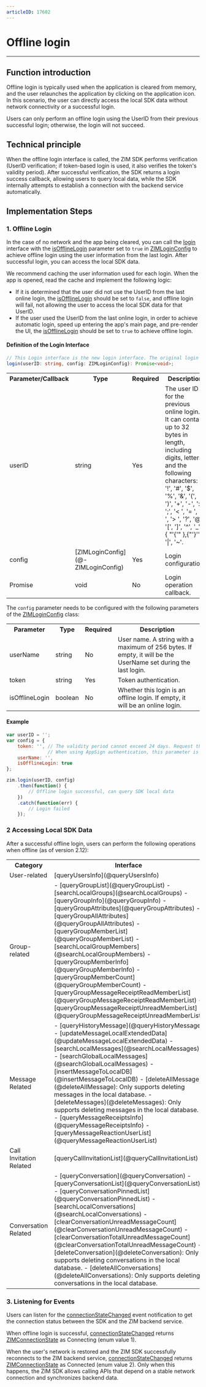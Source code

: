 ```yaml
---
articleID: 17602
---
```


# Offline login

- - -
## Function introduction

Offline login is typically used when the application is cleared from memory, and the user relaunches the application by clicking on the application icon. In this scenario, the user can directly access the local SDK data without network connectivity or a successful login.

<Note title="Note">

Users can only perform an offline login using the UserID from their previous successful login; otherwise, the login will not succeed.
</Note>

## Technical principle

When the offline login interface is called, the ZIM SDK performs verification (UserID verification; if token-based login is used, it also verifies the token's validity period). After successful verification, the SDK returns a login success callback, allowing users to query local data, while the SDK internally attempts to establish a connection with the backend service automatically.

## Implementation Steps

### 1. Offline Login

In the case of no network and the app being cleared, you can call the [login](@login__2) interface with the [isOfflineLogin](@isOfflineLogin) parameter set to `true` in [ZIMLoginConfig](@-ZIMLoginConfig) to achieve offline login using the user information from the last login. After successful login, you can access the local SDK data.

<Note title="Note">

We recommend caching the user information used for each login. When the app is opened, read the cache and implement the following logic:
- If it is determined that the user did not use the UserID from the last online login, the [isOfflineLogin](@isOfflineLogin) should be set to `false`, and offline login will fail, not allowing the user to access the local SDK data for that UserID.
- If the user used the UserID from the last online login, in order to achieve automatic login, speed up entering the app's main page, and pre-render the UI, the [isOfflineLogin](@isOfflineLogin) should be set to `true` to achieve offline login.
</Note>

#### Definition of the Login Interface

```TypeScript
// This Login interface is the new login interface. The original login interface has been deprecated since version 2.13.0 and is no longer maintained.
login(userID: string, config: ZIMLoginConfig): Promise<void>;
```

<table>

<tbody><tr>
<th>Parameter/Callback</th>
<th>Type</th>
<th>Required</th>
<th>Description</th>
</tr>
<tr>
<td>userID</td>
<td>string</td>
<td>Yes</td>
<td>The user ID for the previous online login. It can contain up to 32 bytes in length, including digits, letters, and the following characters: &apos;!&apos;, &apos;#&apos;, &apos;$&apos;, &apos;%&apos;, &apos;&amp;&apos;, &apos;(&apos;, &apos;)&apos;, &apos;+&apos;, &apos;-&apos;, &apos;:&apos;, &apos;;&apos;, &apos;< &apos;, &apos;= &apos;, &apos;. &apos;, &apos;> &apos;, &apos;?&apos;, &apos;@&apos;, &apos;[&apos;, &apos;]&apos;, &apos;^&apos;, &apos;_&apos;, { "'{'" },{"'}'"} &apos;|&apos;, &apos;~&apos;.</td>
</tr>
<tr>
<td>config</td>
<td>[ZIMLoginConfig](@-ZIMLoginConfig)</td>
<td>Yes</td>
<td>Login configuration.</td>
</tr>
<tr>
<td>Promise</td>
<td>void</td>
<td>No</td>
<td>Login operation callback.</td>
</tr>
</tbody></table>

The `config` parameter needs to be configured with the following parameters of the [ZIMLoginConfig](@-ZIMLoginConfig) class:

<table>

<tbody><tr>
<th>Parameter</th>
<th>Type</th>
<th>Required</th>
<th>Description</th>
</tr>
<tr>
<td>userName</td>
<td>string</td>
<td>No</td>
<td>User name. A string with a maximum of 256 bytes. If empty, it will be the UserName set during the last login.</td>
</tr>
<tr>
<td>token</td>
<td>string</td>
<td>Yes</td>
<td>Token authentication.</td>
</tr>
<tr>
<td>isOfflineLogin</td>
<td>boolean</td>
<td>No</td>
<td>Whether this login is an offline login. If empty, it will be an online login.</td>
</tr>
</tbody></table>

#### Example

```javascript
var userID = '';
var config = {
    token: '', // The validity period cannot exceed 24 days. Request the developer server to obtain it.
               // When using AppSign authentication, this parameter is not required.
    userName: '',
    isOfflineLogin: true
};

zim.login(userID, config)
    .then(function() {
        // Offline login successful, can query SDK local data
    })
    .catch(function(err) {
        // Login failed
    });
```

### 2 Accessing Local SDK Data

After a successful offline login, users can perform the following operations when offline (as of version 2.12):

<table>
<tbody><tr>
<th>Category</th>
<th>Interface</th>
</tr>
<tr>
<td>User-related</td>
<td>[queryUsersInfo](@queryUsersInfo)</td>
</tr>
<tr>
<td>Group-related</td>
<td>
- [queryGroupList](@queryGroupList) 
- [searchLocalGroups](@searchLocalGroups)
- [queryGroupInfo](@queryGroupInfo)
- [queryGroupAttributes](@queryGroupAttributes)
- [queryGroupAllAttributes](@queryGroupAllAttributes)
- [queryGroupMemberList](@queryGroupMemberList)
- [searchLocalGroupMembers](@searchLocalGroupMembers)
- [queryGroupMemberInfo](@queryGroupMemberInfo)
- [queryGroupMemberCount](@queryGroupMemberCount)
- [queryGroupMessageReceiptReadMemberList](@queryGroupMessageReceiptReadMemberList)
- [queryGroupMessageReceiptUnreadMemberList](@queryGroupMessageReceiptUnreadMemberList)
</td>
</tr>
<tr>
<td>Message Related</td>
<td>
- [queryHistoryMessage](@queryHistoryMessage)
- [updateMessageLocalExtendedData](@updateMessageLocalExtendedData)
- [searchLocalMessages](@searchLocalMessages)
- [searchGlobalLocalMessages](@searchGlobalLocalMessages)
- [insertMessageToLocalDB](@insertMessageToLocalDB)
- [deleteAllMessage](@deleteAllMessage): Only supports deleting messages in the local database.
- [deleteMessages](@deleteMessages): Only supports deleting messages in the local database.
- [queryMessageReceiptsInfo](@queryMessageReceiptsInfo)
- [queryMessageReactionUserList](@queryMessageReactionUserList)
</td>
</tr>
<tr>
<td>Call Invitation Related</td>
<td>[queryCallInvitationList](@queryCallInvitationList)</td>
</tr>
<tr>
<td>Conversation Related</td>
<td>
- [queryConversation](@queryConversation)
- [queryConversationList](@queryConversationList)
- [queryConversationPinnedList](@queryConversationPinnedList)
- [searchLocalConversations](@searchLocalConversations)
- [clearConversationUnreadMessageCount](@clearConversationUnreadMessageCount)
- [clearConversationTotalUnreadMessageCount](@clearConversationTotalUnreadMessageCount)
- [deleteConversation](@deleteConversation): Only supports deleting conversations in the local database.
- [deleteAllConversations](@deleteAllConversations): Only supports deleting conversations in the local database.
</td>
</tr>
</tbody></table>

### 3. Listening for Events

Users can listen for the [connectionStateChanged](@connectionStateChanged) event notification to get the connection status between the SDK and the ZIM backend service.

When offline login is successful, [connectionStateChanged](@connectionStateChanged) returns [ZIMConnectionState](@-ZIMConnectionState) as Connecting (enum value 1).

When the user's network is restored and the ZIM SDK successfully reconnects to the ZIM backend service, [connectionStateChanged](@connectionStateChanged) returns [ZIMConnectionState](@-ZIMConnectionState) as Connected (enum value 2). Only when this happens, the ZIM SDK allows calling APIs that depend on a stable network connection and synchronizes backend data.
